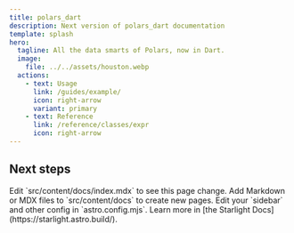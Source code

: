 ```yaml
---
title: polars_dart
description: Next version of polars_dart documentation
template: splash
hero:
  tagline: All the data smarts of Polars, now in Dart.
  image:
    file: ../../assets/houston.webp
  actions:
    - text: Usage
      link: /guides/example/
      icon: right-arrow
      variant: primary
    - text: Reference
      link: /reference/classes/expr
      icon: right-arrow
---
```



## Next steps

<CardGrid stagger>
  <Card title="Update content" icon="pencil">
    Edit `src/content/docs/index.mdx` to see this page change.
  </Card>
  <Card title="Add new content" icon="add-document">
    Add Markdown or MDX files to `src/content/docs` to create new pages.
  </Card>
  <Card title="Configure your site" icon="setting">
    Edit your `sidebar` and other config in `astro.config.mjs`.
  </Card>
  <Card title="Read the docs" icon="open-book">
    Learn more in [the Starlight Docs](https://starlight.astro.build/).
  </Card>
</CardGrid>

